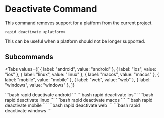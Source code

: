 # Deactivate Command

This command removes support for a platform from the current project.

```
rapid deactivate <platform>
```

This can be useful when a platform should not be longer supported.

## Subcommands

<Tabs
  values={[
    { label: "android", value: "android" },
    { label: "ios", value: "ios" },
    { label: "linux", value: "linux" },
    { label: "macos", value: "macos" },
    { label: "mobile", value: "mobile" },
    { label: "web", value: "web" },
    { label: "windows", value: "windows" },
  ]}
>
<TabItem value="android">
```bash
rapid deactivate android 
```
</TabItem>
<TabItem value="ios">
```bash
rapid deactivate ios```
</TabItem>
<TabItem value="linux">
```bash
rapid deactivate linux
```
</TabItem>
<TabItem value="macos">
```bash
rapid deactivate macos
```
</TabItem>
<TabItem value="mobile">
```bash
rapid deactivate mobile
```
</TabItem>
<TabItem value="web">
```bash
rapid deactivate web
```
</TabItem>
<TabItem value="windows">
```bash
rapid deactivate windows
```
</TabItem>
</Tabs>
